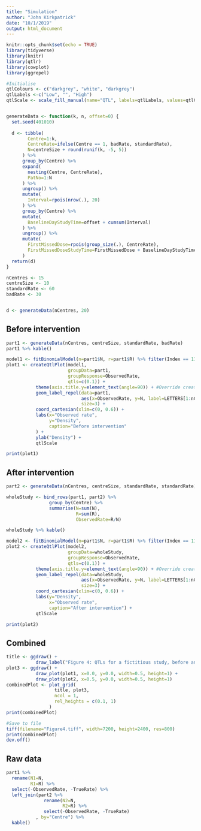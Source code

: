 ```yaml
---
title: "Simulation"
author: "John Kirkpatrick"
date: "10/1/2019"
output: html_document
---
```


```r
knitr::opts_chunk$set(echo = TRUE)
library(tidyverse)
library(knitr)
library(qtlr)
library(cowplot)
library(ggrepel)

#Initialise
qtlColours <- c("darkgrey", "white", "darkgrey")
qtlLabels <-c("Low", "", "High")
qtlScale <- scale_fill_manual(name="QTL", labels=qtlLabels, values=qtlColours)


generateData <- function(k, n, offset=0) {
  set.seed(401010)
  
  d <- tibble(
        Centre=1:k,
        CentreRate=ifelse(Centre == 1, badRate, standardRate),
        N=centreSize + round(runif(k, -5, 5))
      ) %>% 
      group_by(Centre) %>% 
      expand(
        nesting(Centre, CentreRate),
        PatNo=1:N
      ) %>% 
      ungroup() %>% 
      mutate(
        Interval=rpois(nrow(.), 20)
      ) %>% 
      group_by(Centre) %>% 
      mutate(
        BaselineDayStudyTime=offset + cumsum(Interval)
      ) %>% 
      ungroup() %>% 
      mutate(
        FirstMissedDose=rpois(group_size(.), CentreRate),
        FirstMissedDoseStudyTime=FirstMissedDose + BaselineDayStudyTime
      )
  return(d)
}

nCentres <- 15
centreSize <- 10
standardRate <- 60
badRate <- 30


d <- generateData(nCentres, 20)

```

## Before intervention

```r
part1 <- generateData(nCentres, centreSize, standardRate, badRate)
part1 %>% kable()

model1 <- fitBinomialModel(n=part1$N, r=part1$R) %>% filter(Index == 11)
plot1 <- createQtlPlot(model1, 
                       groupData=part1, 
                       groupResponse=ObservedRate,
                       qtls=c(0.1)) +
           theme(axis.title.y=element_text(angle=90)) + #Override createQtlPlot default
           geom_label_repel(data=part1,
                            aes(x=ObservedRate, y=N, label=LETTERS[1:nCentres]),
                            size=3) +
           coord_cartesian(xlim=c(0, 0.6)) +
           labs(x="Observed rate",
                y="Density",
                caption="Before intervention"
           ) +
           ylab("Density") +
           qtlScale

print(plot1)
```

## After intervention

```r
part2 <- generateData(nCentres, centreSize, standardRate, standardRate)

wholeStudy <- bind_rows(part1, part2) %>% 
                group_by(Centre) %>% 
                summarise(N=sum(N),
                          R=sum(R),
                          ObservedRate=R/N)

wholeStudy %>% kable()

model2 <- fitBinomialModel(n=part1$N, r=part1$R) %>% filter(Index == 11)
plot2 <- createQtlPlot(model2, 
                       groupData=wholeStudy, 
                       groupResponse=ObservedRate,
                       qtls=c(0.1)) +
           theme(axis.title.y=element_text(angle=90)) + #Override createQtlPlot default
           geom_label_repel(data=wholeStudy, 
                            aes(x=ObservedRate, y=N, label=LETTERS[1:nCentres]), 
                            size=3) +
           coord_cartesian(xlim=c(0, 0.6)) +
           labs(y="Density",
                x="Observed rate",
                caption="After intervention") +
           qtlScale

print(plot2)
```

## Combined
```r
title <- ggdraw() +
           draw_label("Figure 4: QTLs for a fictitious study, before and after intervention", x=0.0, hjust=0)
plot3 <- ggdraw() +
           draw_plot(plot1, x=0.0, y=0.0, width=0.5, height=1) +
           draw_plot(plot2, x=0.5, y=0.0, width=0.5, height=1)
combinedPlot <- plot_grid(
                  title, plot3,
                  ncol = 1,
                  rel_heights = c(0.1, 1)
                )
print(combinedPlot)

#Save to file
tiff(filename="Figure4.tiff", width=7200, height=2400, res=800)
print(combinedPlot)
dev.off()
```

## Raw data
```r
part1 %>% 
  rename(N1=N,
         R1=R) %>% 
  select(-ObservedRate, -TrueRate) %>% 
  left_join(part2 %>%
              rename(N2=N, 
                     R2=R) %>% 
              select(-ObservedRate, -TrueRate)
           , by="Centre") %>% 
  kable()

```

